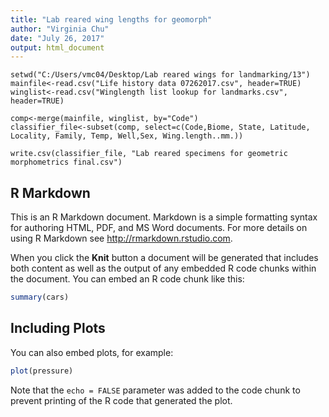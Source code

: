```yaml
---
title: "Lab reared wing lengths for geomorph"
author: "Virginia Chu"
date: "July 26, 2017"
output: html_document
---
```


```
setwd("C:/Users/vmc04/Desktop/Lab reared wings for landmarking/13")
mainfile<-read.csv("Life history data 07262017.csv", header=TRUE)
winglist<-read.csv("Winglength list lookup for landmarks.csv", header=TRUE)

comp<-merge(mainfile, winglist, by="Code")
classifier_file<-subset(comp, select=c(Code,Biome, State, Latitude, Locality, Family, Temp, Well,Sex, Wing.length..mm.))

write.csv(classifier_file, "Lab reared specimens for geometric morphometrics final.csv")
```

## R Markdown

This is an R Markdown document. Markdown is a simple formatting syntax for authoring HTML, PDF, and MS Word documents. For more details on using R Markdown see <http://rmarkdown.rstudio.com>.

When you click the **Knit** button a document will be generated that includes both content as well as the output of any embedded R code chunks within the document. You can embed an R code chunk like this:

```r
summary(cars)
```

## Including Plots

You can also embed plots, for example:

```r
plot(pressure)
```

Note that the `echo = FALSE` parameter was added to the code chunk to prevent printing of the R code that generated the plot.
